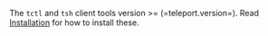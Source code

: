 The `tctl` and `tsh` client tools version >= (=teleport.version=). Read
[Installation](../get-started/download-install/installation.mdx) for how to install these.
